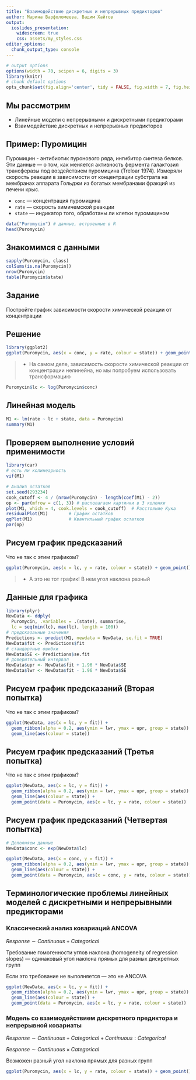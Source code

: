 ```yaml
---
title: "Взаимодействие дискретных и непрерывных предикторов"
author: Марина Варфоломеева, Вадим Хайтов
output:
  ioslides_presentation:
    widescreen: true
    css: assets/my_styles.css
editor_options: 
  chunk_output_type: console
---
```


```r
# output options
options(width = 70, scipen = 6, digits = 3)
library(knitr)
# chunk default options
opts_chunk$set(fig.align='center', tidy = FALSE, fig.width = 7, fig.height = 3, warning = FALSE)
```

## Мы рассмотрим

+ Линейные модели c непрерывными и дискретными предикторами
+ Взаимодействие дискретных и непрерывных предикторов


## Пример: Пуромицин

Пуромицин - антибиотик пуронового ряда, ингибитор синтеза белков. 
Эти данные --- о том, как меняется активность фермента галактозил трансферазы под воздействием пуромицина (Treloar 1974). Измеряли скорость реакции в зависимости от концентрации субстрата на мембранах аппарата Гольджи из богатых мембранами фракций из печени крыс.

- `conc` --- концентрация пуромицина
- `rate` --- скорость химичемской реакции
- `state` --- индикатор того, обработаны ли клетки пуромицином

```r
data("Puromycin") # данные, встроенные в R
head(Puromycin)
```

## Знакомимся с данными

```r
sapply(Puromycin, class)
colSums(is.na(Puromycin))
nrow(Puromycin)
table(Puromycin$state)
```

## Задание

Постройте график зависимости скорости химической реакции от концентрации

## Решение

```r
library(ggplot2)
ggplot(Puromycin, aes(x = conc, y = rate, colour = state)) + geom_point()
```

>- На самом деле, зависимость скорости химической реакции от концентрации нелинейна, но мы попробуем использовать трансформацию

```r
Puromycin$lc <- log(Puromycin$conc)
```

## Линейная модель

```r
M1 <- lm(rate ~ lc + state, data = Puromycin)
summary(M1)
```

## Проверяем выполнение условий применимости

```r
library(car)
# есть ли колинеарность
vif(M1)

# Анализ остатков
set.seed(293234)
cook_cutoff <- 4 / (nrow(Puromycin) - length(coef(M1) - 2))
op <- par(mfrow = c(1, 3)) # располагаем картинки в 3 колонки
plot(M1, which = 4, cook.levels = cook_cutoff)  # Расстояние Кука
residualPlot(M1)        # График остатков
qqPlot(M1)              # Квантильный график остатков
par(op)
```

## Рисуем график предсказаний

Что не так с этим графиком?

```r
ggplot(Puromycin, aes(x = lc, y = rate, colour = state)) + geom_point() + geom_smooth(method = "lm")
```

>- А это не тот график! В нем угол наклона разный

## Данные для графика

```r
library(plyr)
NewData <- ddply(
  Puromycin, .variables = .(state), summarise, 
  lc = seq(min(lc), max(lc), length = 100))
# предсказанные значения
Predictions <- predict(M1, newdata = NewData, se.fit = TRUE)
NewData$fit <- Predictions$fit
# стандартные ошибки
NewData$SE <- Predictions$se.fit
# доверительный интервал
NewData$upr <- NewData$fit + 1.96 * NewData$SE
NewData$lwr <- NewData$fit - 1.96 * NewData$SE
```

## Рисуем график предсказаний (Вторая попытка)

Что не так с этим графиком?

```r
ggplot(NewData, aes(x = lc, y = fit)) + 
  geom_ribbon(alpha = 0.2, aes(ymin = lwr, ymax = upr, group = state)) +
  geom_line(aes(colour = state))
```


## Рисуем график предсказаний (Третья попытка)

Что не так с этим графиком?

```r
ggplot(NewData, aes(x = lc, y = fit)) + 
  geom_ribbon(alpha = 0.2, aes(ymin = lwr, ymax = upr, group = state)) +
  geom_line(aes(colour = state)) +
  geom_point(data = Puromycin, aes(x = lc, y = rate, colour = state))
```

## Рисуем график предсказаний (Четвертая попытка)

```r
# Дополняем данные
NewData$conc <- exp(NewData$lc)

ggplot(NewData, aes(x = conc, y = fit)) + 
  geom_ribbon(alpha = 0.2, aes(ymin = lwr, ymax = upr, group = state)) +
  geom_line(aes(colour = state)) +
  geom_point(data = Puromycin, aes(x = conc, y = rate, colour = state))
```

## Терминологические проблемы линейных моделей с дискретными и непрерывными предикторами

### Классический анализ ковариаций ANCOVA

$Response \sim Continuous + Categorical$

Требование гомогенности углов наклона (homogeneity of regression slopes) --- одинаковый угол наклона прямых для разных дискретных групп

Если это требование не выполняется --- это не ANCOVA

```r
ggplot(NewData, aes(x = lc, y = fit)) + 
  geom_ribbon(alpha = 0.2, aes(ymin = lwr, ymax = upr, group = state)) +
  geom_line(aes(colour = state)) +
  geom_point(data = Puromycin, aes(x = lc, y = rate, colour = state))
```


###  Модель со взаимодействием дискретного предиктора и непрерывной ковариаты

$Response \sim Continuous + Categorical + Continuous : Categorical$

$Response \sim Continuous \times Categorical$

Возможен разный угол наклона прямых для разных групп

```r
ggplot(Puromycin, aes(x = lc, y = rate, colour = state)) + geom_point() + geom_smooth(method = "lm")
```


